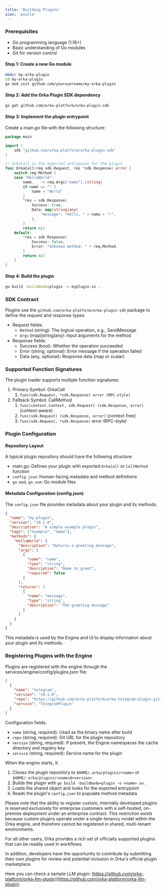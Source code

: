```yaml
---
title: 'Building Plugins'
icon: 'puzzle'
---
```


### Prerequisites

* Go programming language (1.18+)
* Basic understanding of Go modules
* Git for version control

#### Step 1: Create a new Go module

```bash
mkdir my-orka-plugin
cd my-orka-plugin
go mod init github.com/yourusername/my-orka-plugin
```

#### Step 2: Add the Orka Plugin SDK dependency

```bash
go get github.com/orka-platform/orka-plugin-sdk
```

#### Step 3: Implement the plugin entrypoint

Create a main.go file with the following structure:

```go
package main

import (
    sdk "github.com/orka-platform/orka-plugin-sdk"
)

// OrkaCall is the exported entrypoint for the plugin
func OrkaCall(req sdk.Request, res *sdk.Response) error {
    switch req.Method {
    case "HelloWorld":
        name, _ := req.Args["name"].(string)
        if name == "" {
            name = "World"
        }
        *res = sdk.Response{
            Success: true,
            Data: map[string]any{
                "message": "Hello, " + name + "!",
            },
        }
        return nil
    default:
        *res = sdk.Response{
            Success: false,
            Error: "Unknown method: " + req.Method,
        }
        return nil
    }
}
```

#### Step 4: Build the plugin

```bash
go build -buildmode=plugin -o myplugin.so .
```

### SDK Contract

Plugins use the `github.com/orka-platform/orka-plugin-sdk` package to define the request and response types:

* Request fields:
  * `Method` (string): The logical operation, e.g., SendMessage
  * `Args` (map\[string]any): Input arguments for the method
* Response fields:
  * Success (bool): Whether the operation succeeded
  * Error (string, optional): Error message if the operation failed
  * Data (any, optional): Response data (map or scalar)

### Supported Function Signatures

The plugin loader supports multiple function signatures:

1. Primary Symbol: OrkaCall
   1. `func(sdk.Request, *sdk.Response) error (RPC-style)`
2. Fallback Symbol: CallMethod
   1. `func(context.Context, sdk.Request) (sdk.Response, error)` (context-aware)
   2. `func(sdk.Request) (sdk.Response, error)` (context-free)
   3. `func(sdk.Request, *sdk.Response)` error (RPC-style)

### Plugin Configuration

#### Repository Layout

A typical plugin repository should have the following structure:

* main.go: Defines your plugin with exported `OrkaCall` or `CallMethod` function
* `config.json`: Human-facing metadata and method definitions
* `go.mod`, `go.sum`: Go module files

#### Metadata Configuration (config.json)

The `config.json` file provides metadata about your plugin and its methods:

```json
{
  "name": "my-plugin",
  "version": "v0.1.0",
  "description": "A simple example plugin",
  "tags": ["example", "demo"],
  "methods": {
    "HelloWorld": {
      "description": "Returns a greeting message",
      "args": [
        {
          "name": "name",
          "type": "string",
          "description": "Name to greet",
          "required": false
        }
      ],
      "returns": [
        {
          "name": "message",
          "type": "string",
          "description": "The greeting message"
        }
      ]
    }
  }
}
```

This metadata is used by the Engine and UI to display information about your plugin and its methods.

### Registering Plugins with the Engine

Plugins are registered with the engine through the services/engine/config/plugins.json file:

```json
[
  {
    "name": "telegram",
    "version": "v0.1.0",
    "repo": "https://github.com/orka-platform/orka-telegram-plugin.git",
    "service": "TelegramPlugin"
  }
]
```

Configuration fields:

* `name` (string, required): Used as the binary name after build
* `repo` (string, required): Git URL for the plugin repository
* `version` (string, required): If present, the Engine namespaces the cache directory and registry key
* `service` (string, required): Service name for the plugin

When the engine starts, it:

1. Clones the plugin repository to `$HOME/.orka/plugins/<name>` or `$HOME/.orka/plugins/<name>@<version>`
2. Builds the plugin with `go build -buildmode=plugin -o <name>.so` .
3. Loads the shared object and looks for the exported entrypoint
4. Reads the plugin's `config.json` to populate method metadata

<Callout type="warning">
Please note that the ability to register custom, internally developed plugins is reserved exclusively for enterprise customers with a self-hosted, on-premise deployment under an enterprise contract. This restriction exists because custom plugins operate under a single-tenancy model within the Orka engine, and therefore cannot be registered in shared, multi-tenant environments.
</Callout>

For all other users, Orka provides a rich set of officially supported plugins that can be readily used in workflows.

<Callout type="info">
In addition, developers have the opportunity to contribute by submitting their own plugins for review and potential inclusion in Orka's official plugin marketplace.
</Callout>



Here you can check a sample LLM plugin: [https://github.com/orka-platform/orka-llm-plugin](https://github.com/orka-platform/orka-llm-plugin).
